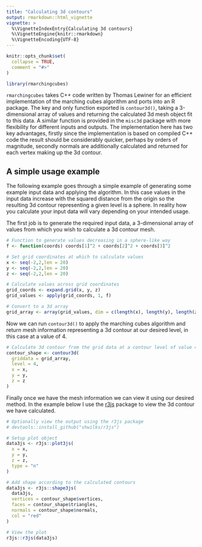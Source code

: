 ```yaml
---
title: "Calculating 3d contours"
output: rmarkdown::html_vignette
vignette: >
  %\VignetteIndexEntry{Calculating 3d contours}
  %\VignetteEngine{knitr::rmarkdown}
  %\VignetteEncoding{UTF-8}
---
```


```r
knitr::opts_chunk$set(
  collapse = TRUE,
  comment = "#>"
)
```

```r
library(rmarchingcubes)
```

`rmarchingcubes` takes C++ code written by Thomas Lewiner for an efficient implementation of the marching cubes algorithm and ports into an R package. The key and only function exported is `contour3d()`, taking a 3-dimensional array of values and returning the calculated 3d mesh object fit to this data. A similar function is provided in the `misc3d` package with more flexibility for different inputs and outputs. The implementation here has two key advantages, firstly since the implementation is based on compiled C++ code the result should be considerably quicker, perhaps by orders of magnitude, secondly normals are additionally calculated and returned for each vertex making up the 3d contour.

## A simple usage example
The following example goes through a simple example of generating some example input data and applying the algorithm.  In this case values in the input data increase with the squared distance from the origin so the resulting 3d contour representing a given level is a sphere. In reality how you calculate your input data will vary depending on your intended usage.

The first job is to generate the required input data, a 3-dimensional array of values from which you wish to calculate a 3d contour mesh.

```r
# Function to generate values decreasing in a sphere-like way
f <- function(coords) coords[1]^2 + coords[2]^2 + coords[3]^2

# Set grid coordinates at which to calculate values
x <- seq(-2,2,len = 20)
y <- seq(-2,2,len = 20)
z <- seq(-2,2,len = 20)

# Calculate values across grid coordinates
grid_coords <- expand.grid(x, y, z)
grid_values <- apply(grid_coords, 1, f)

# Convert to a 3d array
grid_array <- array(grid_values, dim = c(length(x), length(y), length(z)))
```

Now we can run `contour3d()` to apply the marching cubes algorithm and return mesh information representing a 3d contour at our desired level, in this case at a value of 4.

```r
# Calculate 3d contour from the grid data at a contour level of value 4
contour_shape <- contour3d(
  griddata = grid_array, 
  level = 4,
  x = x,
  y = y,
  z = z
)
```

Finally once we have the mesh information we can view it using our desired method. In the example below I use the [r3js](https://github.com/shwilks/r3js) package to view the 3d contour we have calculated.

```r
# Optionally view the output using the r3js package
# devtools::install_github("shwilks/r3js")

# Setup plot object
data3js <- r3js::plot3js(
  x = x,
  y = y,
  z = z,
  type = "n"
)

# Add shape according to the calculated contours
data3js <- r3js::shape3js(
  data3js,
  vertices = contour_shape$vertices,
  faces = contour_shape$triangles,
  normals = contour_shape$normals,
  col = "red"
)

# View the plot
r3js::r3js(data3js)
```
